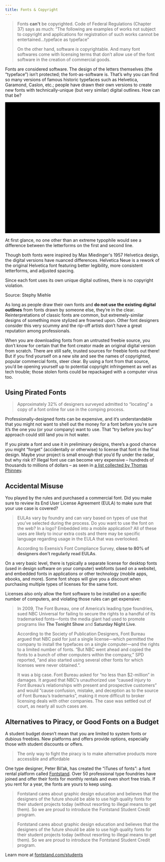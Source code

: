 ```yaml
---
title: Fonts & Copyright
---
```


<Blockquote
  author="Eriq Gardner"
  link="https://www.hollywoodreporter.com/thr-esq/nbc-universal-accused-million-dollar-209599"
  title="NBC Universal Accused of Million-Dollar ‘Harry Potter’ Font Theft"
>
  <p>
    Fonts <strong>can't</strong> be copyrighted. <Link to="http://www.bitlaw.com/source/37cfr/202_1.html">Code of Federal Regulations (Chapter 37)</Link> says as much: “The following are examples of works not subject to copyright and applications for registration of such works cannot be entertained…typeface as typeface”
  </p>
  <p>
    On the other hand, software <em>is</em> copyrightable. And many font softwares come with licensing terms that don’t allow use of the font software in the creation of commercial goods.
  </p>
</Blockquote>

Fonts are considered software. The design of the letters themselves (the “typeface”) isn’t protected; the font-as-software is. That’s why you can find so many versions of famous historic typefaces such as Helvetica, Garamond, Caslon, etc.; people have drawn their own versions to create new fonts with technically-unique (but very similar) digital outlines. How can that be?

<FullWidthContainer>
  <div className="px-4 my-12 mx-auto max-w-screen-xl grid gap-6 md:grid-cols-2 items-center">
    <svg xmlns="http://www.w3.org/2000/svg" viewBox="0 0 702 592" className="fill-current w-full rounded overflow-hidden">
      <title>Helvetica Diagram</title>
      <path className="text-grey-50 dark:text-grey-800" d="M0 0h702v592H0z"/>
      <path className="text-blue-500" d="M52.7 108.74V47.83h12.64v23.22H89V47.83h12.64v60.91H89V81.55H65.34v27.19zm89.6-44.13a18.33 18.33 0 017.78 6.66 22.11 22.11 0 013.59 9.32 56.92 56.92 0 01.39 8.94h-32.81q.28 6.77 4.71 9.5a12 12 0 006.5 1.7 9.14 9.14 0 009-5.17h12q-.47 4-4.36 8.14-6.06 6.57-17 6.57a24.57 24.57 0 01-15.86-5.54q-6.88-5.55-6.88-18 0-11.72 6.21-18t16.1-6.25a25.62 25.62 0 0110.63 2.13zm-17.62 10.18a12.17 12.17 0 00-3.14 7h20.29a9.8 9.8 0 00-3.14-7.12 10.29 10.29 0 00-7-2.43 9.32 9.32 0 00-7.01 2.55zM172 108.74h-11.74V47.83H172zm39.24-45h12.64l-16.26 45h-12.38l-16.15-45h13.22l9.38 33.22zm48.67.91a18.33 18.33 0 017.78 6.66 22.11 22.11 0 013.59 9.32 56.92 56.92 0 01.39 8.94H238.9q.28 6.77 4.71 9.5a12 12 0 006.5 1.7 9.14 9.14 0 009-5.17h12q-.46 4-4.36 8.14-6.06 6.57-17 6.57a24.57 24.57 0 01-15.86-5.54Q227 99.18 227 86.7q0-11.72 6.21-18t16.11-6.25A25.58 25.58 0 01260 64.61zm-17.58 10.14a12.24 12.24 0 00-3.14 7h20.29a9.84 9.84 0 00-3.13-7.12 10.33 10.33 0 00-7-2.43 9.32 9.32 0 00-7.02 2.55zM273 72.5v-8.39h6.28V51.55H291v12.56h7.32v8.39H291v23.8c0 1.85.23 3 .7 3.45s1.9.69 4.3.69h1.14l1.18-.07v8.81l-5.58.2q-8.35.28-11.41-2.89-2-2-2-6.24V72.5zm45-14.17h-12V47.46h12zm-12 5.37h12v45h-12zm50.3 16.16a10.59 10.59 0 00-1.7-4.55q-2-2.73-6.17-2.73-6 0-8.17 5.91a24.65 24.65 0 00-1.16 8.33 22.57 22.57 0 001.16 8q2.12 5.63 8 5.62 4.14 0 5.88-2.23a11.05 11.05 0 002.11-5.78h12a19.67 19.67 0 01-3.89 10.16q-5.55 7.74-16.42 7.73t-16-6.45q-5.13-6.43-5.13-16.71 0-11.6 5.67-18t15.63-6.45q8.49 0 13.88 3.81t6.39 13.43zm38 1.48a18.72 18.72 0 004.71-1 3.53 3.53 0 002.5-3.34 4 4 0 00-1.94-3.82 12.37 12.37 0 00-5.72-1q-4.23 0-6 2.06a8.53 8.53 0 00-1.68 4.14h-11.35a17.24 17.24 0 013.32-9.72q4.69-5.94 16.1-5.95a28.66 28.66 0 0113.2 2.94c3.85 2 5.77 5.65 5.77 11.07V97.3c0 1.43 0 3.16.08 5.2a6.56 6.56 0 00.7 3.14 4.31 4.31 0 001.74 1.37v1.73h-12.81a12.44 12.44 0 01-.74-2.56q-.21-1.2-.33-2.73a24.18 24.18 0 01-5.66 4.51 17.07 17.07 0 01-8.64 2.19 15 15 0 01-10.17-3.49q-4-3.5-4-9.9 0-8.31 6.45-12 3.54-2 10.41-2.89zm7.2 5.5a12.77 12.77 0 01-2.31 1.16 19.55 19.55 0 01-3.16.8l-2.68.5a17.74 17.74 0 00-5.42 1.61 5.38 5.38 0 00-2.78 5 5.23 5.23 0 001.7 4.36 6.42 6.42 0 004.13 1.34 12.25 12.25 0 007.11-2.23q3.26-2.23 3.38-8.14zM114.61 274.06h-1.46v42.21h1.46v-42.21m-39.8-56.43H54.33v.79h20.48v-.79m58.82 0h-20.48v37.61H75v.76h39.61v-37.58h19v-.79m67.94 77.29H198a16.09 16.09 0 01-3.93 5q-4.07 3.35-10.59 3.35h-.83a28 28 0 003.76.24 17.36 17.36 0 0010.14-2.94 12.94 12.94 0 005-5.66m-11.64-36.24a15.5 15.5 0 013.66 2.37q4.56 3.93 5.08 11.52h-29.6l-.06.67h31.66q-1.36-7.41-4.86-11.24a11.35 11.35 0 00-5.88-3.32m-7.65-17.29q-16 0-26.09 10.11t-10.05 29.07q0 20.22 11.13 29.2a39.74 39.74 0 0025.7 9 44.18 44.18 0 0014.38-2.19 43.12 43.12 0 01-11.62 1.49 40.46 40.46 0 01-15.07-2.67 31.35 31.35 0 01-11.38-7.61 34.28 34.28 0 01-7.17-11.78 43.19 43.19 0 01-2.54-15.08 41.24 41.24 0 012.61-14.8A34.25 34.25 0 01171 246.37a36.83 36.83 0 0114.73-2.87 33.74 33.74 0 0115.77 3.5 31.52 31.52 0 0111 9.39l.26.36c-.24-.39-.5-.77-.76-1.14a29.52 29.52 0 00-12.6-10.79 41.52 41.52 0 00-17.15-3.42m65.31-23.76h-19.04v98.64h3.67v-97.86h15.4v-.79m32.83 25.7H259l12.59 35.11-11.3-33h20.42l3.48 11.25-3.77-13.34m51.19 0h-20.48l-5.28 18.32 5-16.23h19.33l-10.07 29.73 11.49-31.82m76.4 51.57h-4q-4.11 12.3-12.42 17.65-8.49 5.49-20.55 5.48a44.3 44.3 0 01-9.35-.94 41.87 41.87 0 0011.81 1.64q17.64 0 27.44-10.64 6.3-6.69 7.07-13.19m-52.11-9.35h-1.59q.42 9.46 4.8 13.71t12.61 4.24a21.37 21.37 0 003.35-.25h-1.05a19.36 19.36 0 01-10.51-2.75q-7-4.32-7.61-15m8.38-26.48a11.11 11.11 0 00-1.54.65 14.77 14.77 0 00-4.93 3.9 14.36 14.36 0 00-2.6 4.94 21.78 21.78 0 00-.9 4.66H386c0-.23-.08-.45-.13-.67h-29.53q1-7.12 5.08-11.29a12.16 12.16 0 012.85-2.19m8.53-17.7q-16 0-26.09 10.11a30.62 30.62 0 00-4.74 6.19 33.63 33.63 0 012.88-3.44 35 35 0 0111.44-7.88A36.84 36.84 0 01371 243.5a33.69 33.69 0 0115.79 3.5 31.52 31.52 0 0111 9.39 38.6 38.6 0 016.23 13.43 49.64 49.64 0 011.4 15.34H409a94 94 0 00-.63-14.47 36 36 0 00-5.81-15.08 29.6 29.6 0 00-12.56-10.8 41.52 41.52 0 00-17.15-3.42m49.34 17.05h-.82v44.05q0 6.83 3.21 10.1 4.55 4.73 16.28 4.72h2.19l9-.33v-.22l-1.65.1q-3 .14-5.9.14a56.87 56.87 0 01-8.56-.62 20.15 20.15 0 01-7.13-2.4 12.7 12.7 0 01-4.86-5.07 18.07 18.07 0 01-1.79-8.64v-41.83M452 244h-10.39v1.42H452V244m-11.84-20.35h-18.84V244h-10.18v1.42h11v-21.25h18.05v-.52m43.7-6.62h-19.34v17.6h19.34v-.18h-18.17v-16h18.17V217m0 26.3h-19.34v72.94h1.17v-70.82h18.17v-2.09m65.47 46.44h-3.51a17.92 17.92 0 01-3.42 9.37q-2.8 3.62-9.52 3.61a13.3 13.3 0 01-8.11-2.39 13.21 13.21 0 009.18 3.16q7 0 10.76-3.9a18.19 18.19 0 004.62-9.85m-30.75-16.55a40.22 40.22 0 00-.81 8 38.43 38.43 0 00.83 7.81 24.87 24.87 0 001.19 4.09 38 38 0 01-1.67-12.32 55.53 55.53 0 01.46-7.55m19.8-14.69a10.11 10.11 0 014.83 3.6 17 17 0 012.75 7.36h2.64q-1.83-9.28-10.22-11m-5.7-16.94q-16.15 0-25.33 10.44t-9.17 29.21q0 16.62 8.3 27.07t25.93 10.44a37.77 37.77 0 0012.89-2.07 43.55 43.55 0 01-11.22 1.37 38.77 38.77 0 01-14.59-2.67 32.28 32.28 0 01-11.31-7.47 33.88 33.88 0 01-7.21-11.43 39.62 39.62 0 01-2.61-14.6 47.2 47.2 0 012.4-15.28 34.35 34.35 0 017.06-12.2 32.39 32.39 0 0111.37-8 38.83 38.83 0 0115.35-2.87 44.24 44.24 0 0112.13 1.64 32.56 32.56 0 0110.42 5 27.47 27.47 0 013 2.56 20.27 20.27 0 00-4.9-5q-8.74-6.15-22.47-6.15m91.45 67.83a26.68 26.68 0 01-3.79 3.23 21.64 21.64 0 001.1 3.62h4.06a27.25 27.25 0 01-.9-3.36 30.53 30.53 0 01-.47-3.49m-.83-27.82a8.71 8.71 0 01-3.08 1.71l-1.12.35v4.24q-.2 9.57-5.47 13.18a20 20 0 01-11 3.61l.35.07a24.83 24.83 0 004.52.41q5.76 0 8.91-1.92a12.9 12.9 0 004.66-4.59 14.82 14.82 0 001.85-5.41 36.8 36.8 0 00.34-4.39v-7.24m-12.61-25.08a21.18 21.18 0 00-4.22.39h.29c4.07 0 7.15.57 9.26 1.71s3.15 3.2 3.15 6.19q0 3.68-4.11 5.42a29.94 29.94 0 01-7.62 1.67l-6.54.81q-11.11 1.4-16.85 4.68-10.46 6-10.45 19.47 0 10.38 6.49 16t16.46 5.66a31.2 31.2 0 005.88-.55c-.72 0-1.43.05-2.15.05a34.91 34.91 0 01-9.46-1.23 21.54 21.54 0 01-7.67-3.84 17.71 17.71 0 01-5.18-6.55 22.13 22.13 0 01-1.85-9.45 20.62 20.62 0 012.12-9.94 17.89 17.89 0 015.48-6.24 24.73 24.73 0 017.68-3.49 82.13 82.13 0 018.7-1.85c2.92-.46 5.8-.82 8.63-1.1a51 51 0 007.54-1.23 13.14 13.14 0 005.21-2.4 5.26 5.26 0 001.78-4.59 10.38 10.38 0 00-1-5 7.48 7.48 0 00-2.75-2.88 10.67 10.67 0 00-4-1.37 32.38 32.38 0 00-4.87-.34m-3.3-14.93q-18.48 0-26.07 9.63-4.74 6.17-5.3 15.78h2.43a22.38 22.38 0 013.41-11.12 23.25 23.25 0 017.67-7.26 33.47 33.47 0 0110.49-3.96 60 60 0 0111.71-1.16 79.73 79.73 0 0110.83.75c.9.12 1.79.28 2.65.46a48.33 48.33 0 00-17.74-3.12M166 520.51a81.82 81.82 0 01-24.55 16.91 73.41 73.41 0 01-29.45 5.63 77.2 77.2 0 01-24.28-3.75 56.54 56.54 0 01-16.67-8.63q16.13 13.74 42.57 13.74 19.72 0 34.82-7.77 8.47-4.35 18.28-13.43l13.43 16.35h1.34l-15.56-19m1.48-51.19l.39.48-.4-.48m-58.32-12.45c-2 1-4 2.08-5.95 3.28a40.71 40.71 0 00-8.58 7 34.48 34.48 0 00-6 8.85 24.85 24.85 0 00-2.28 10.74 22.14 22.14 0 002.28 9.79 25.71 25.71 0 006 8.05 28.28 28.28 0 003.59 2.73 29.15 29.15 0 01-2.43-2.18q-7.94-8-7.93-17.58a28.18 28.18 0 014.57-15.61q4.25-6.57 16.73-15m4-1.82c-.57.24-1.15.49-1.71.75l33.27 40.51 1.17-1.28-32.73-40m99.31-15.31h-33.12a59.62 59.62 0 01-.53 7.26h29.08a99.8 99.8 0 01-5.9 24.95 83.09 83.09 0 01-12.61 22.27l1.94 2.27Q200 485 203.92 475.35a105.46 105.46 0 008.5-35.61m-85.89-68.4a17.22 17.22 0 00-12.08 4.66 15.25 15.25 0 00-4.43 7.14 13.3 13.3 0 015.17-5.39 18.1 18.1 0 019.65-2.76q8.28 0 12.36 4.72a16 16 0 014.08 10.77q0 8.26-6.79 15.36a70.14 70.14 0 01-11.58 9.24l1.47 1.84a76.9 76.9 0 0013.82-11q5.76-5.9 5.76-16.37a17.8 17.8 0 00-5.23-12.88 16.54 16.54 0 00-12.2-5.36m-35-14.76c-1.09.76-2.15 1.56-3.17 2.41q-14.31 11.86-14.32 33a47.91 47.91 0 004.59 20.47 80.22 80.22 0 0012.54 18.8l1.79-.89a124.23 124.23 0 01-13-18.78q-5.22-9.39-5.23-22a38.66 38.66 0 014.16-18A43.83 43.83 0 0190 357.79c.49-.42 1-.82 1.52-1.21m184.82 69.76H276v113.22h.39V426.34m61.18-28.27h-23.1v2.78h23.09v-2.78m-15.19-53.58q-31 0-39.18 12.84-7.72 8.66-7.72 31.57v9.17H255v2.78h21.35v-10.73q0-18.51 11.53-30.32t34.91-11.8q5.1 0 10.2.41l3.66.27v-3.39q-5-.39-7.86-.59t-6.42-.2m48.35 169.94A50.68 50.68 0 00383.27 530q17.4 14.54 44.5 14.54 22.47 0 37.47-9.24a73.42 73.42 0 01-6.73 3.06 68.75 68.75 0 01-25.4 4.71h-1.43a93.56 93.56 0 01-26.16-3.62 65.17 65.17 0 01-22.13-11.14 55.23 55.23 0 01-12.67-13.86m30.39-25.7h-.27a36 36 0 001 3.57c-.29-1.15-.54-2.34-.76-3.57m29.77-48.17q-10.2 0-16.64 3.62a38.92 38.92 0 00-12.07 11.4H370l-.18 1.45 33.47 1.57a23.39 23.39 0 0113.2-11.66 36.49 36.49 0 0111.76-1.7q14.37 0 21.17 10t6.8 24.56q0 14.81-7.25 24.57a24 24 0 01-3.72 4 32 32 0 009.33-7.59 36.22 36.22 0 006.44-11.53 41.06 41.06 0 002.28-13.55 43.09 43.09 0 00-2.11-13.72 32 32 0 00-6.44-11.27 30.38 30.38 0 00-10.19-7.51 32.93 32.93 0 00-13.68-2.68m-11.67-23.51c-.83.25-1.63.52-2.41.81a63.13 63.13 0 00-10.15 5.35l-.46 2.59.54.54a50 50 0 0112.48-9.29m68.49-33.91h-74l-.11.65h74.11v-.65m-101.42-31.03h-3.09l-7.66 60.29 10.75-60.29"/>
      <path className="text-pink-500" d="M65.46 124.87v23.19h24.46v-23.19h13.28v60.43H89.92v-26.06H65.46v26.06H52.17v-60.43zm61 49.94c1.8 1.75 4.4 2.62 7.78 2.62a10.68 10.68 0 006.27-1.82 7.51 7.51 0 003.21-3.85h10.58q-2.53 7.88-7.78 11.26a23 23 0 01-12.7 3.38 25 25 0 01-9.31-1.65 19.2 19.2 0 01-7-4.7 21.19 21.19 0 01-4.45-7.27 26.75 26.75 0 01-1.56-9.31 25.35 25.35 0 011.61-9.14 21.19 21.19 0 0111.63-12.19 22.59 22.59 0 019.1-1.78 20.78 20.78 0 019.73 2.16 19.41 19.41 0 016.82 5.8 23.91 23.91 0 013.85 8.29 30.78 30.78 0 01.84 9.73h-31.56c.17 3.9 1.15 6.72 2.96 8.47zm13.58-23c-1.44-1.58-3.62-2.37-6.56-2.37a10.43 10.43 0 00-4.78 1 9.2 9.2 0 00-3 2.41 8.87 8.87 0 00-1.6 3 13.36 13.36 0 00-.55 2.88h19.55a13.92 13.92 0 00-3.04-6.94zm34.49-26.92v60.41h-12v-60.43zm20.31 60.43l-15-43.75h12.61l9.22 29.87h.17l9.23-29.87H223l-14.77 43.73zm46-10.49c1.8 1.75 4.4 2.62 7.78 2.62a10.68 10.68 0 006.27-1.82 7.51 7.51 0 003.21-3.85h10.58q-2.47 7.86-7.68 11.22a23 23 0 01-12.7 3.38 25 25 0 01-9.31-1.65 19.29 19.29 0 01-7-4.7 21.19 21.19 0 01-4.45-7.27 26.75 26.75 0 01-1.56-9.31 25.35 25.35 0 011.61-9.14 21.19 21.19 0 0111.63-12.19 22.59 22.59 0 019.1-1.78 20.75 20.75 0 019.73 2.16 19.41 19.41 0 016.82 5.8 23.91 23.91 0 013.85 8.29 30.78 30.78 0 01.84 9.73h-31.62c.17 3.92 1.15 6.74 2.96 8.49zm13.58-23c-1.44-1.58-3.62-2.37-6.56-2.37a10.43 10.43 0 00-4.78 1 9.2 9.2 0 00-3 2.41 8.87 8.87 0 00-1.6 3 13.36 13.36 0 00-.55 2.88h19.55a13.92 13.92 0 00-3-6.96zm46.17-10.24v8h-8.8v21.66c0 2 .33 3.39 1 4.07s2 1 4.06 1c.68 0 1.33 0 1.95-.08a16.2 16.2 0 001.78-.26v9.31a29.41 29.41 0 01-3.39.34c-1.24.06-2.45.09-3.64.09a34.35 34.35 0 01-5.29-.39 12.3 12.3 0 01-4.4-1.48 7.74 7.74 0 01-3-3.13 11.2 11.2 0 01-1.1-5.33v-25.8h-7.28v-8h7.28v-13.16h12v13.12zm6.09-6.77v-9.91h12v9.91zm12 6.77v43.71h-12v-43.75zm30.38 7.87a8.44 8.44 0 00-4.82 1.31 10.5 10.5 0 00-3.18 3.38 14.68 14.68 0 00-1.73 4.58 24.62 24.62 0 00-.51 4.95 23.66 23.66 0 00.51 4.82 14.89 14.89 0 001.65 4.44 9.36 9.36 0 003.09 3.26 8.45 8.45 0 004.74 1.27 8.8 8.8 0 006.64-2.41 11.41 11.41 0 002.92-6.48h11.6q-1.2 8.73-6.78 13.29T349 186.4a23.92 23.92 0 01-9-1.65 19.79 19.79 0 01-7-4.61 21 21 0 01-4.49-7.07 24.51 24.51 0 01-1.61-9 29.37 29.37 0 011.48-9.44 21.32 21.32 0 014.36-7.53 19.82 19.82 0 017-5 23.75 23.75 0 019.48-1.78 27.36 27.36 0 017.49 1 20 20 0 016.43 3.09 16 16 0 016.65 12.59H358q-1.15-7.58-8.86-7.58zm27.25 5.54a14 14 0 012.11-7 14.43 14.43 0 014.74-4.49 20.9 20.9 0 016.48-2.41 36.7 36.7 0 017.23-.72 49.2 49.2 0 016.69.47 20.58 20.58 0 016.18 1.82 12.26 12.26 0 014.57 3.76 10.56 10.56 0 011.77 6.39v22.77a47 47 0 00.34 5.67 10.17 10.17 0 001.19 4.06h-12.19a16.17 16.17 0 01-.55-2.07 19.35 19.35 0 01-.3-2.16 15.54 15.54 0 01-6.77 4.15 27.1 27.1 0 01-7.95 1.18 21.37 21.37 0 01-5.84-.76 13.37 13.37 0 01-4.74-2.37 11 11 0 01-3.17-4.06 13.61 13.61 0 01-1.15-5.84 12.72 12.72 0 011.32-6.14 11 11 0 013.38-3.85 15.11 15.11 0 014.74-2.16 52.9 52.9 0 015.37-1.14q2.72-.42 5.34-.68a30.71 30.71 0 004.65-.76 8.17 8.17 0 003.22-1.48 3.26 3.26 0 001.1-2.83 6.29 6.29 0 00-.64-3.09 4.67 4.67 0 00-1.69-1.78 6.89 6.89 0 00-2.46-.85 20.18 20.18 0 00-3-.21 9.12 9.12 0 00-5.59 1.53q-2 1.51-2.36 5.07zm27.76 8.89a5.58 5.58 0 01-1.91 1.06 20.35 20.35 0 01-2.45.63c-.88.17-1.79.31-2.75.43s-1.92.25-2.88.42a20.9 20.9 0 00-2.67.68 7.86 7.86 0 00-2.28 1.14 5.53 5.53 0 00-1.57 1.82 5.89 5.89 0 00-.59 2.79 5.72 5.72 0 00.59 2.71 4.55 4.55 0 001.61 1.73 6.71 6.71 0 002.37.89 15 15 0 002.79.26 10.66 10.66 0 005.51-1.19 8 8 0 002.87-2.83 9.28 9.28 0 001.15-3.35 23 23 0 00.21-2.7zm59.32-39l25.22 40.54h.17v-40.56h12.44v60.43h-13.28l-25.14-40.45h-.17v40.45h-12.44v-60.43zm61.11 49.94c1.8 1.75 4.4 2.62 7.78 2.62a10.68 10.68 0 006.27-1.82 7.56 7.56 0 003.21-3.85h10.58q-2.54 7.88-7.78 11.26a23 23 0 01-12.7 3.38 25 25 0 01-9.31-1.65 19.2 19.2 0 01-7-4.7 21.19 21.19 0 01-4.45-7.27 26.75 26.75 0 01-1.56-9.31 25.35 25.35 0 011.61-9.14 21.19 21.19 0 0111.63-12.19 22.59 22.59 0 019.1-1.78 20.78 20.78 0 019.73 2.16 19.41 19.41 0 016.82 5.8 23.91 23.91 0 013.85 8.29 30.78 30.78 0 01.84 9.73h-31.58q.24 5.83 2.96 8.45zm13.58-23c-1.44-1.58-3.62-2.37-6.56-2.37a10.43 10.43 0 00-4.78 1 9.2 9.2 0 00-3 2.41 8.71 8.71 0 00-1.6 3 12.78 12.78 0 00-.55 2.88h19.55a13.92 13.92 0 00-3.06-6.96zm51.75 33.51v-6.09h-.25a13.49 13.49 0 01-5.93 5.5 17.4 17.4 0 01-7.44 1.69 21 21 0 01-7.92-1.27 11.32 11.32 0 01-4.86-3.59 14.06 14.06 0 01-2.5-5.67 35.28 35.28 0 01-.72-7.41v-26.95h12v24.71q0 5.42 1.69 8.08t6 2.67c3.27 0 5.64-1 7.11-2.92s2.2-5.15 2.2-9.61v-22.93h12v43.75zm33.43-10.49c1.81 1.75 4.4 2.62 7.79 2.62a10.67 10.67 0 006.26-1.82 7.58 7.58 0 003.22-3.85h10.58q-2.55 7.88-7.79 11.26a23 23 0 01-12.7 3.38 25 25 0 01-9.31-1.65 19.29 19.29 0 01-7-4.7 21 21 0 01-4.44-7.27 26.52 26.52 0 01-1.57-9.31 25.57 25.57 0 011.61-9.14 21.17 21.17 0 0111.64-12.19 22.51 22.51 0 019.09-1.78 20.82 20.82 0 019.74 2.16 19.46 19.46 0 016.81 5.8 23.73 23.73 0 013.85 8.29 31.07 31.07 0 01.85 9.73H620.3c.17 3.86 1.15 6.68 2.96 8.43zm13.58-23c-1.43-1.58-3.62-2.37-6.55-2.37a10.47 10.47 0 00-4.79 1 9.05 9.05 0 00-3 2.41 8.9 8.9 0 00-1.61 3 13.36 13.36 0 00-.55 2.88h19.55a13.92 13.92 0 00-3.05-6.98zM54.33 218.42h-.85v97.85H75v-42.21h38.15v-1.82H74.81v44H54.33v-97.82m20.67 0h-.19v36.82H75v-36.82m61.12 0h-2.49v97.85h2.49v-97.85m82.78 75.92h-17.13a5.66 5.66 0 01-.2.58h15.91q-.76 6.49-7.07 13.19a31.22 31.22 0 01-13.06 8.45 32.54 32.54 0 008.94-4q8.51-5.47 12.61-18.23m-36.62-37.23q-7.34 0-11.38 4.17t-5.08 11.29h3.25a23.06 23.06 0 01.84-4 14.36 14.36 0 012.6-4.94 14.77 14.77 0 014.93-3.9 17 17 0 017.75-1.58 19.83 19.83 0 014.74.52 18.1 18.1 0 00-7.65-1.57m30.51-.37a36.28 36.28 0 015.06 13.94 93 93 0 01.62 14.47h-53.12q.45 11 7.63 15.39a18.94 18.94 0 009.68 2.74 15.49 15.49 0 01-8.85-4q-4.38-4.26-4.8-13.71h51.12a49.88 49.88 0 00-1.37-15.76 38.72 38.72 0 00-6-13.07m38.87-38.32h-4.07v97.85h4.07v-97.83m68.46 56.73l-14.85 41.12h-20.08l-13.57-37.83 13 37.83h21.61l13.92-41.12m-35.93-18.48l11.42 40.46 10.24-35.48-9.93 32.14h-.27l-11.46-37.12m120 37.67h-17.13q-1 3.29-5.21 6.24a16.36 16.36 0 01-6.79 2.69 15.64 15.64 0 009.54-3.33 16.09 16.09 0 003.93-5H404c.06-.19.13-.38.19-.58m1.26-9.19h-49.58v.42h49.54v-.42M342 257.69a35.75 35.75 0 00-4.52 8.42 41.24 41.24 0 00-2.61 14.8 43.19 43.19 0 002.51 15.09 34.28 34.28 0 007.19 11.78 31.35 31.35 0 0011.43 7.6 36.28 36.28 0 005.73 1.73 39.71 39.71 0 01-13.89-7.34q-11.13-9-11.13-29.2 0-13.77 5.31-22.88m30.83-.58a17 17 0 00-8.53 2 18.7 18.7 0 016.21-.93q7.13 0 10.62 3.84 3.33 3.66 4.73 10.57h3.37q-.52-7.59-5.08-11.52a16.77 16.77 0 00-11.32-3.94m38.34-11.69h-.78v13h11v-.86h-10.27v-12.16m44.72 0H452v12.16h-11.81v38.55q0 4.49 1.14 5.59t7 1.1h1.84l1.9-.1v14c1.37-.1 2.65-.25 3.83-.45V301.2a27.34 27.34 0 01-2.88.41c-1 .09-2.06.13-3.15.13-3.29 0-5.48-.54-6.58-1.64s-1.64-3.29-1.64-6.58v-35.08h14.25v-13m-14.25-21.25h-1.42V244h1.42v-19.83m43.58 21.25h-1.3v70.85h1.3v-70.85m0-27h-1.3v16h1.3v-16m34.63 74.67l.21.56a14.18 14.18 0 004.77 6.71 15.13 15.13 0 01-3.5-4.17 21.56 21.56 0 01-1.48-3.1m48.42-4h-18.82c0 .22-.06.43-.1.64h16a31.91 31.91 0 01-6.3 16.46 28.4 28.4 0 01-13.7 10.45 31.35 31.35 0 0011.94-6q9.06-7.39 11-21.52m-35-31.41q-9.66 0-13.21 9.56a28.78 28.78 0 00-1.42 5.94v-.05a23.32 23.32 0 012.81-7.4 16.79 16.79 0 015.14-5.49 13.7 13.7 0 017.81-2.12 20.35 20.35 0 014 .37 15.29 15.29 0 00-5.17-.81m26.84-5q4.36 6.24 5.45 16.79h-16.9l.15.87h19.05a26.75 26.75 0 00-3.29-11.86 27.37 27.37 0 00-4.46-5.8m59.66 55a39.54 39.54 0 01-9.16 7.29 26.18 26.18 0 01-8.12 3 44.15 44.15 0 0010.73-1.87 25.15 25.15 0 007.18-3.48c0-.18-.07-.35-.1-.53-.22-1.29-.4-2.76-.53-4.41m-.61-26.91a21.15 21.15 0 01-3.69 1.84 31.2 31.2 0 01-5.13 1.31l-4.34.8q-6.11 1.08-8.77 2.61a8.72 8.72 0 00-4.5 8.1q0 4.89 2.75 7.06a10.47 10.47 0 006.69 2.17h.56a11 11 0 01-3.49-1.37 7.42 7.42 0 01-2.6-2.81 9.16 9.16 0 01-1-4.39 9.49 9.49 0 011-4.52 8.82 8.82 0 012.53-3 13.08 13.08 0 013.7-1.85 35.93 35.93 0 014.32-1.09c1.55-.28 3.11-.5 4.66-.69s3-.41 4.45-.68c1-.2 2-.42 2.86-.68v-2.81m-12.65-23.89q-6.63.07-9.41 3.35a13.75 13.75 0 00-2.72 6.69h-16a2.28 2.28 0 000 .26h19.46q.55-5.76 3.84-8.23a12.1 12.1 0 014.82-2.07m18.66-12.2c1.25.49 2.46 1 3.64 1.63q9.33 4.75 9.34 17.93v33.46q0 3.48.13 8.44c.14 2.5.51 4.19 1.14 5.08a6.82 6.82 0 002.81 2.21v2.81h3a16.7 16.7 0 01-1.92-6.58 75 75 0 01-.55-9.18v-36.87q0-6.43-2.87-10.34a19.69 19.69 0 00-7.4-6.1 32 32 0 00-7.36-2.49M191.25 496.49l-.91 1.2 35 41.87h2.82l-37-43.07m-46.58-.18a63.31 63.31 0 01-13.18 10.92 33.43 33.43 0 01-17.84 4.7 27.23 27.23 0 01-10.33-2 31.36 31.36 0 01-5.13-2.64q7.34 5.82 17.9 5.82a38.57 38.57 0 0017.66-4.21 52.59 52.59 0 0013.53-9.39l-2.61-3.19m-33.51-40.8l-2 1.36c.75-.37 1.51-.73 2.27-1.07l-.24-.29m67.64-8.52h-3.92a88.2 88.2 0 01-2.41 11.67 52.56 52.56 0 01-4.56 11.13l1.34 1.63a55.66 55.66 0 009.55-24.43M91.2 431.25a122.7 122.7 0 00-14.31 8.5A75.72 75.72 0 0063.07 452a54.12 54.12 0 00-9.52 15.3 48.31 48.31 0 00-3.49 18.64 57.92 57.92 0 004.83 24.28 53.2 53.2 0 0013.14 18c1 .88 2 1.71 3.06 2.51q-2-1.68-3.78-3.55-16.68-17.29-16.69-38.4 0-17.42 8.65-29.87t28.3-24.63l4.06-2.49-.43-.48m18.8-48.14a16.2 16.2 0 00-1.62 7.47q0 5.25 3.8 11a163.7 163.7 0 0010.6 13.52l.11-.08q-4.56-5.75-8.73-11.31a25.19 25.19 0 01-4.83-15.56 18.72 18.72 0 01.67-5.07m14.63-37.32a57.22 57.22 0 00-18.63 3.11 50.89 50.89 0 00-14.44 7.65q13.59-9.46 34-9.47 20.8 0 34.4 12.16t13.59 31.08q0 17.08-8.15 27.72t-23.92 19.72l26 31.53-24.29-29.83a82.88 82.88 0 0024.28-19.32q9.8-11.54 9.79-28.44a45.08 45.08 0 00-4.15-19.86 41.78 41.78 0 00-11.27-14.35 49.19 49.19 0 00-16.64-8.72 68.91 68.91 0 00-20.52-2.95m130.38 55h-1.46v25.49H276v-1.93h-21v-23.56m85.74 0h-3.21v23.56h-24.5v115.15h1.41V426.34h26.3v-25.49m-4.12-52.18v27q-3.15-.39-10.55-.59h-.78q-6.78 0-9.44 3.29a11.87 11.87 0 00-2.82 7.66v12.05h1.41v-5.54q0-8.58 3.36-12.21t11.2-3.63a116.3 116.3 0 0114 .81v-28.44c-2.05-.11-4.14-.25-6.26-.4m65.13 143.63q2.4 9.61 7.73 15.23 6.27 6.62 18.3 6.62 10.65 0 17.39-5.77c-.28.16-.57.31-.87.46a29.27 29.27 0 01-13.54 3.09q-12.88 0-21.2-7.65a28.91 28.91 0 01-7.81-12m-1.87-8.52h-38.1q.27 14.76 6 25.89 1.28 2.48 2.76 4.78-5.75-11-6.82-25.7h36.94a40.26 40.26 0 01-.82-5m-24.49-71.38l-7.71 43.2H370l5.49-43.2m68-.53a56.69 56.69 0 00-20.13 3.35 42.4 42.4 0 00-4.15 1.85 60.87 60.87 0 0117.35-2.21 59.3 59.3 0 0141.08 15.86q17.52 15.84 17.53 46.11a72.36 72.36 0 01-16.89 47 51.78 51.78 0 01-13 11.46 66.77 66.77 0 0015.41-11 68.93 68.93 0 0015.16-21.6 64.82 64.82 0 005.63-27 78.11 78.11 0 00-3.89-24.82 59.79 59.79 0 00-11.27-20.26A54.33 54.33 0 00468.17 417a56.9 56.9 0 00-24.68-5.1m-29.9-28.06h-3.47l-6.79 41.53c1.15-.75 2.26-1.46 3.32-2.11l6.94-39.42m77.65-32h-104.9l-.06.34H487.7v31.05h3.54v-31.48"/>
      <path className="text-indigo-900 dark:text-white" d="M133.63 218.42v97.85h-19v-42.21h-1.46v-1.82H74.81v44H54.33v-97.82h20.48v36.82H75v.76h39.61v-37.58h19m32.19 54.15h3.25l-.06.67h31.66q-1.36-7.41-4.86-11.24a11.35 11.35 0 00-5.88-3.32 18.1 18.1 0 00-7.65-1.57q-7.34 0-11.38 4.17t-5.08 11.29m19.91-29.07a33.74 33.74 0 0115.79 3.5 31.52 31.52 0 0111 9.39l.26.36a36.28 36.28 0 015.06 13.94 93 93 0 01.62 14.47h-53.09q.45 11 7.63 15.39a18.94 18.94 0 009.68 2.74 28 28 0 003.76.24 17.36 17.36 0 0010.14-2.94 12.94 12.94 0 005-5.66h15.91q-.76 6.49-7.07 13.19a31.22 31.22 0 01-13.06 8.45 43.12 43.12 0 01-11.62 1.49 40.46 40.46 0 01-15.07-2.67 31.35 31.35 0 01-11.38-7.61 34.28 34.28 0 01-7.18-11.78 43.19 43.19 0 01-2.54-15.08 41.24 41.24 0 012.61-14.8A34.25 34.25 0 01171 246.37a36.83 36.83 0 0114.73-2.87m61.86-25.08h-15.4v97.85h15.4v-97.85m82.6 27h-19.33l-5 16.23-10.24 35.48-11.42-40.46-3.48-11.25h-20.43l11.3 33 13.57 37.83h20.11l14.85-41.12 10.07-29.73m34.08 13.67a11.11 11.11 0 00-1.54.65 14.77 14.77 0 00-4.93 3.9 14.36 14.36 0 00-2.6 4.94 21.78 21.78 0 00-.9 4.66H386c0-.23-.08-.45-.13-.67h3.37q-.52-7.59-5.08-11.52a16.77 16.77 0 00-11.32-3.94 17 17 0 00-8.53 2M371 243.5a33.69 33.69 0 0115.79 3.5 31.52 31.52 0 0111 9.39 38.6 38.6 0 016.23 13.43 49.64 49.64 0 011.4 15.34h-49.55v.42h-1.57q.42 9.46 4.8 13.71t12.61 4.24a21.37 21.37 0 003.35-.25 15.64 15.64 0 009.54-3.33 16.09 16.09 0 003.93-5H404q-4.11 12.3-12.42 17.65-8.49 5.49-20.55 5.48a44.3 44.3 0 01-9.35-.94 39.71 39.71 0 01-13.89-7.34q-11.13-9-11.13-29.2 0-13.77 5.31-22.88a33.63 33.63 0 012.88-3.44 35 35 0 0111.44-7.88 36.84 36.84 0 0114.71-2.9m69.16-19.33h-18.02v21.25h-11v12.16h10.18v.86h.82v41.79a18.07 18.07 0 001.79 8.64 12.7 12.7 0 004.86 5.07 20.15 20.15 0 007.13 2.4 56.87 56.87 0 008.56.62q2.88 0 5.9-.14l1.65-.1v-14l-1.9.1h-1.84q-5.84 0-7-1.1t-1.14-5.59v-38.55H452v-12.16h-10.39V244h-1.42v-19.83m43.7-5.75h-18.17v16h18.17v-16m0 27h-18.17v70.85h18.17v-70.85m50.63-1.92a38.83 38.83 0 00-15.35 2.87 32.39 32.39 0 00-11.37 8 34.35 34.35 0 00-7.06 12.2 47.2 47.2 0 00-2.4 15.28 39.62 39.62 0 002.61 14.6 33.88 33.88 0 007.26 11.44 32.28 32.28 0 0011.31 7.47 38.77 38.77 0 0014.59 2.67 43.55 43.55 0 0011.22-1.37A28.4 28.4 0 00559 306.23a31.91 31.91 0 006.3-16.46h-16a18.19 18.19 0 01-4.62 9.85q-3.78 3.9-10.76 3.9a13.21 13.21 0 01-9.18-3.16 14.18 14.18 0 01-4.77-6.71l-.21-.56a24.87 24.87 0 01-1.19-4.09 38.43 38.43 0 01-.83-7.81 40.22 40.22 0 01.81-8 28.78 28.78 0 011.42-5.94q3.56-9.55 13.21-9.56a15.29 15.29 0 015.17.81q8.4 1.68 10.22 11h16.9q-1.1-10.56-5.45-16.79a27.47 27.47 0 00-3-2.56 32.56 32.56 0 00-10.42-5 44.24 44.24 0 00-12.13-1.64m67.62 61.19h.56l.35.07a24.83 24.83 0 004.52.41q5.76 0 8.91-1.92a12.9 12.9 0 004.66-4.59 14.82 14.82 0 001.85-5.41 36.8 36.8 0 00.34-4.39v-7.27a8.71 8.71 0 01-3.08 1.71l-1.12.35v-2.86a21.15 21.15 0 01-3.69 1.84 31.2 31.2 0 01-5.13 1.31l-4.34.8q-6.11 1.08-8.77 2.61a8.72 8.72 0 00-4.5 8.1q0 4.89 2.75 7.06a10.47 10.47 0 006.69 2.17m9.54-61.19a79.73 79.73 0 0110.83.75c.9.12 1.79.28 2.65.46 1.25.49 2.46 1 3.64 1.63q9.33 4.75 9.34 17.93v33.46q0 3.48.13 8.44c.14 2.5.51 4.19 1.14 5.08a6.82 6.82 0 002.81 2.21v2.81h-16.64a27.25 27.25 0 01-.9-3.36 30.53 30.53 0 01-.47-3.49 26.68 26.68 0 01-3.79 3.23c0-.18-.07-.35-.1-.53-.22-1.29-.4-2.76-.53-4.41a39.54 39.54 0 01-9.16 7.29 26.18 26.18 0 01-8.12 3c-.72 0-1.43.05-2.15.05a34.91 34.91 0 01-9.46-1.23 21.54 21.54 0 01-7.67-3.84 17.71 17.71 0 01-5.18-6.58 22.13 22.13 0 01-1.85-9.45 20.62 20.62 0 012.12-9.94 17.89 17.89 0 015.48-6.24 24.73 24.73 0 017.68-3.49 82.13 82.13 0 018.7-1.85c2.92-.46 5.8-.82 8.63-1.1a51 51 0 007.54-1.23 13.14 13.14 0 005.21-2.4 5.26 5.26 0 001.78-4.59 10.38 10.38 0 00-1-5 7.48 7.48 0 00-2.75-2.88 10.67 10.67 0 00-4-1.37 32.38 32.38 0 00-4.87-.34 21.18 21.18 0 00-4.22.39q-6.63.07-9.41 3.35a13.75 13.75 0 00-2.72 6.69h-16a22.38 22.38 0 013.41-11.12 23.25 23.25 0 017.67-7.26 33.47 33.47 0 0110.6-3.91 60 60 0 0111.71-1.16M111.4 455.8l-.24-.29-2 1.36c-2 1-4 2.08-5.95 3.28a40.71 40.71 0 00-8.58 7 34.48 34.48 0 00-6 8.85 24.85 24.85 0 00-2.28 10.74 22.14 22.14 0 002.28 9.79 25.71 25.71 0 006 8.05 28.28 28.28 0 003.59 2.73q7.34 5.82 17.9 5.82a38.57 38.57 0 0017.66-4.21 52.59 52.59 0 0013.53-9.39l-2.61-3.19 1.17-1.28-32.73-40c-.57.24-1.15.49-1.71.75M110 383.17a16.2 16.2 0 00-1.62 7.47q0 5.25 3.8 11a163.7 163.7 0 0010.6 13.52l.11-.08 1.47 1.84a76.9 76.9 0 0013.82-11q5.76-5.9 5.76-16.37a17.8 17.8 0 00-5.23-12.88 16.54 16.54 0 00-12.2-5.36 17.22 17.22 0 00-12.06 4.69 15.25 15.25 0 00-4.43 7.14m15.5-36.06q20.8 0 34.4 12.16t13.59 31.08q0 17.08-8.15 27.72t-23.92 19.72l26 31.53.39.48 1.34 1.63a55.66 55.66 0 009.57-24.4h29.08a99.8 99.8 0 01-5.9 24.95 83.09 83.09 0 01-12.61 22.27l1.94 2.27-.91 1.2 35 41.87h-43.81l-15.56-19a81.82 81.82 0 01-24.55 16.91 73.41 73.41 0 01-29.42 5.58 77.2 77.2 0 01-24.28-3.75 56.54 56.54 0 01-16.67-8.63q-2-1.68-3.78-3.55-16.68-17.29-16.69-38.4 0-17.42 8.65-29.87t28.3-24.63l4.06-2.49-.43-.48 1.79-.89a124.23 124.23 0 01-13-18.78q-5.22-9.39-5.23-22a38.66 38.66 0 014.16-18A43.83 43.83 0 0190 357.79c.49-.42 1-.82 1.52-1.21q13.59-9.46 34-9.47m197.27.88q-23.34 0-34.88 11.81t-11.53 30.32v10.73H255v23.56h21v1.93h.39v113.22h36.68V424.41h24.5v-23.56h-23.1v-2.78h-1.41V386a11.87 11.87 0 012.82-7.66q2.67-3.28 9.44-3.29h.78q7.39.19 10.55.59v-27l-3.65-.24q-5.1-.4-10.2-.41m164.91 4.1H386.28l-10.75 60.29-5.53 43.2h32.13a38.92 38.92 0 0112.07-11.4q6.43-3.62 16.64-3.62a32.93 32.93 0 0113.68 2.68 30.38 30.38 0 0110.19 7.51 32 32 0 016.48 11.25 43.09 43.09 0 012.15 13.69 41.06 41.06 0 01-2.28 13.55 36.22 36.22 0 01-6.44 11.53 32 32 0 01-9.33 7.59q-6.75 5.77-17.39 5.77-12 0-18.3-6.62-5.33-5.61-7.73-15.23a36 36 0 01-1-3.57H363.9q1.08 14.68 6.82 25.7a55.23 55.23 0 0012.67 13.86 65.17 65.17 0 0022.13 11.14 93.56 93.56 0 0026.16 3.62h1.43a68.75 68.75 0 0025.4-4.71 73.42 73.42 0 006.73-3.06 51.78 51.78 0 0013-11.46 72.36 72.36 0 0016.89-47q0-30.26-17.53-46.11a59.3 59.3 0 00-41.08-15.86 60.87 60.87 0 00-17.35 2.21 50 50 0 00-12.48 9.29l-.54-.54.46-2.59c-1.06.65-2.17 1.36-3.32 2.11l6.79-41.53h3.47l.11-.65h74v-31.04"/>
    </svg>
    <figcaption>
      <p>
        At first glance, no one other than an extreme typophile would see a difference between the letterforms on the first and second line.
      </p>
      <p>
        Though both fonts were inspired by Max Miedinger's 1957 Helvetica design, the digital versions have nuanced differences. Helvetica Neue is a rework of the original Helvetica font featuring better legibility, more consistent letterforms, and adjusted spacing.
      </p>
      <p>
        Since each font uses its own unique digital outlines, there is no copyright violation.
      </p>
      <p>
        Source: Stephy Miehle
      </p>
    </figcaption>
  </div>
</FullWidthContainer>

As long as people draw their own fonts and **do not use the existing digital outlines** from fonts drawn by someone else, they’re in the clear. Reinterpretations of classic fonts are common, but extremely-similar designs of something more stylized are frowned upon. Other font designers consider this very scummy and the rip-off artists don’t have a great reputation among professionals.

When you are downloading fonts from an untrusted freebie source, you don’t know for certain that the font creator made an original digital version from scratch. There are still safe, trusted sources for freebie fonts out there! But if you find yourself on a new site and see the names of copyrighted, popular commercial fonts, steer clear. By using a font from that source, you’d be opening yourself up to potential copyright infringement as well as tech trouble; those stolen fonts could be repackaged with a computer virus too.

## Using Pirated Fonts

<Blockquote
  author="Extensis"
  link="https://www.extensis.com/blog/top-five-ways-to-avoid-font-copyright-lawsuits"
  title="Top Five Ways to Avoid Font Copyright Lawsuits"
>
  <p>
    Approximately 32% of designers surveyed admitted to “locating” a copy of a font online for use in the comping process.
  </p>
</Blockquote>

Professionally-designed fonts can be expensive, and it’s understandable that you might not want to shell out the money for a font before you’re sure it’s the one you (or your company) want to use. That “try before you buy” approach could still land you in hot water.

If you pirate a font and use it in preliminary designs, there’s a good chance you might “forget” (accidentally or otherwise) to license that font in the final design. Maybe your project is small enough that you’d fly under the radar, but why risk it? Illegal font use can become very expensive – hundreds of thousands to millions of dollars – as seen in [a list collected by Thomas Phinney](https://www.quora.com/Do-companies-get-sued-for-using-fonts-illegally/answer/Thomas-Phinney).

## Accidental Misuse

You played by the rules and purchased a commercial font. Did you make sure to review its End User License Agreement (EULA) to make sure that your use case is covered?

<Blockquote
  author="Extensis"
  link="https://www.extensis.com/blog/top-five-ways-to-avoid-font-copyright-lawsuits"
  title="Top Five Ways to Avoid Font Copyright Lawsuits"
>
  <p>
    EULAs vary by foundry and can vary based on types of use that you’ve selected during the process. Do you want to use the font on the web? In a logo? Embedded into a mobile application? All of these uses are likely to incur extra costs and there may be specific language regarding usage in the EULA that was overlooked.
  </p>
  <p>
    According to Exensis’s Font Compliance Survey, <strong>close to 80% of designers don’t regularly read EULAs</strong>.
  </p>
</Blockquote>

On a very basic level, there is typically a separate license for desktop fonts (used in design software on your computer) webfonts (used on a website), and embedded fonts in applications or other technology (mobile apps, ebooks, and more). Some font shops will give you a discount when purchasing multiple types of licenses for the same font.

Licenses also only allow the font software to be installed on a specific number of computers, and violating those rules can get expensive:

<Blockquote
  author="Steven Heller"
  link="https://www.wired.com/2015/10/you-wouldnt-think-it-but-typeface-piracy-is-a-big-problem/"
  title="You Wouldn’t Think It, But Typeface Piracy Is a Big Problem"
>
  <p>
    In 2009, The Font Bureau, one of America’s leading type foundries, sued NBC Universal for failing to secure the rights to a handful of its trademarked fonts—fonts the media giant had used to promote programs like <strong>The Tonight Show</strong> and <strong>Saturday Night Live</strong>.
  </p>
  <p>
    <Link to="http://www.spd.org/2009/10/font-bureau-vs-nbc-must-steal.php">According to the Society of Publication Designers</Link>, Font Bureau argued that NBC paid for just a single license—which permitted the company to install the typefaces on a single computer—and the rights to a limited number of fonts. “But NBC went ahead and copied the fonts to a bunch of other computers within the company,” SPD reported, “and also started using several other fonts for which licenses were never obtained.”.
  </p>
  <p>
    It was a big case. Font Bureau asked for “no less than $2-million” in damages. It argued that NBC’s unauthorized use “caused injury to Font Bureau’s relationships with present and prospective customers” and would “cause confusion, mistake, and deception as to the source of Font Bureau’s trademarks”, making it more difficult to broker licensing deals with other companies. The case was settled out of court, as nearly all such cases are.
  </p>
</Blockquote>

## Alternatives to Piracy, or Good Fonts on a Budget

A student budget doesn’t mean that you are limited to system fonts or dubious freebies. New platforms and offers provide options, especially those with student discounts or offers.

<Blockquote
  author="Peter Bil’ak from Typotheque, quoted by Steven Heller"
  link="https://www.wired.com/2015/10/you-wouldnt-think-it-but-typeface-piracy-is-a-big-problem/"
>
  <p>
    The only way to fight the piracy is to make alternative products more accessible and affordable
  </p>
</Blockquote>

One type designer, Peter Bil’ak, has created the “iTunes of fonts”: a font rental platform called [Fontstand](https://fontstand.com/). Over 50 professional type foundries have joined and offer their fonts for monthly rentals and even short free trials. If you rent for a year, the fonts are yours to keep using.

<Blockquote
  author="Fontstand"
  link="https://fontstand.com/students"
>
  <p>
    Fontstand cares about graphic design education and believes that the designers of the future should be able to use high­ quality fonts for their student projects today (without resorting to illegal means to get them). So we are proud to introduce the Fontstand Student Credit program.
  </p>
</Blockquote>

> Fontstand cares about graphic design education and believes that the designers of the future should be able to use high­ quality fonts for their student projects today (without resorting to illegal means to get them). So we are proud to introduce the Fontstand Student Credit program.

Learn more at [fontstand.com/students](https://fontstand.com/students)
